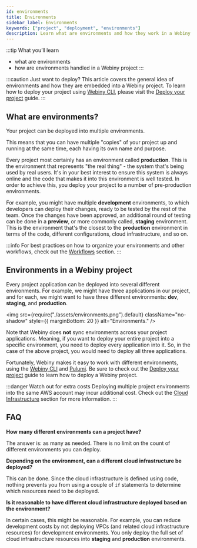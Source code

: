```yaml
---
id: environments
title: Environments
sidebar_label: Environments
keywords: ["project", "deployment", "environments"]
description: Learn what are environments and how they work in a Webiny project.
---
```



:::tip What you’ll learn
- what are environments
- how are environments handled in a Webiny project
:::

:::caution Just want to deploy?
This article covers the general idea of environments and how they are embedded into a Webiny project. To learn how to deploy your project using [Webiny CLI](/docs/key-topics/webiny-cli), please visit the [Deploy your project](/docs/how-to-guides/deployment/deploy-your-project) guide.
:::

## What are environments?

Your project can be deployed into multiple environments.

This means that you can have multiple "copies" of your project up and running at the same time, each having its own name and purpose.

Every project most certainly has an environment called **production**. This is the environment that represents "the real thing" - the system that's being used by real users. It's in your best interest to ensure this system is always online and the code that makes it into this environment is well tested. In order to achieve this, you deploy your project to a number of pre-production environments.

For example, you might have multiple **development** environments, to which developers can deploy their changes, ready to be tested by the rest of the team. Once the changes have been approved, an additional round of testing can be done in a **preview**, or more commonly called, **staging** environment. This is the environment that's the closest to the **production** environment in terms of the code, different configurations, cloud infrastructure, and so on.

:::info
For best practices on how to organize your environments and other workflows, check out the [Workflows](/docs/how-to-guides/development-workflows/environments) section.
:::

## Environments in a Webiny project

Every project application can be deployed into several different environments. For example, we might have three applications in our project, and for each, we might want to have three different environments: **dev**, **staging**, and **production**.

<!-- vale off -->

<img
  src={require("./assets/environments.png").default}
  className="no-shadow"
  style={{ marginBottom: 20 }}
  alt="Environments."
/>

<!-- vale on -->

Note that Webiny does **not** sync environments across your project applications. Meaning, if you want to deploy your entire project into a specific environment, you need to deploy every application into it. So, in the case of the above project, you would need to deploy all three applications.

Fortunately, Webiny makes it easy to work with different environments, using the [Webiny CLI](/docs/key-topics/webiny-cli) and [Pulumi](/docs/key-topics/deployment/iac-with-pulumi). Be sure to check out the [Deploy your project](/docs/how-to-guides/deployment/deploy-your-project) guide to learn how to deploy a Webiny project.

:::danger Watch out for extra costs
Deploying multiple project environments into the same AWS account may incur additional cost. Check out the [Cloud Infrastructure](#) section for more information.
:::

## FAQ

**How many different environments can a project have?**

The answer is: as many as needed. There is no limit on the count of different environments you can deploy.

**Depending on the environment, can a different cloud infrastructure be deployed?**

This can be done. Since the cloud infrastructure is defined using code, nothing prevents you from using a couple of `if` statements to determine which resources need to be deployed.

**Is it reasonable to have different cloud infrastructure deployed based on the environment?**

In certain cases, this might be reasonable. For example, you can reduce development costs by not deploying VPCs (and related cloud infrastructure resources) for development environments. You only deploy the full set of cloud infrastructure resources into **staging** and **production** environments.
